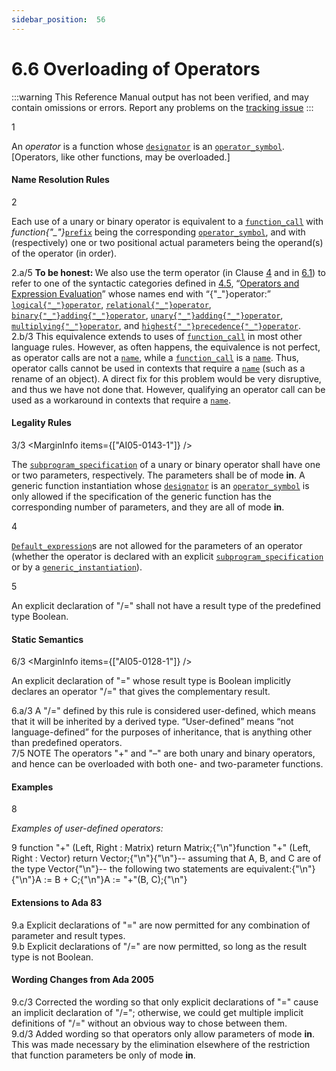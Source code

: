 ```yaml
---
sidebar_position:  56
---
```


# 6.6 Overloading of Operators

:::warning
This Reference Manual output has not been verified,
and may contain omissions or errors.
Report any problems on the [tracking issue](https://github.com/ada-lang-io/ada-lang-io/issues/20)
:::


<MarginText>1</MarginText>
<p>An <em>operator</em> is a function whose <code><a href="../AA-6/AA-6.1#S0199">designator</a></code> is an <code><a href="../AA-6/AA-6.1#S0202">operator_symbol</a></code>. [Operators, like other functions, may be overloaded.] <br /></p>


#### Name Resolution Rules

<MarginText>2</MarginText>
<p>Each use of a unary or binary operator is equivalent to a <code><a href="../AA-6/AA-6.4#S0218">function_call</a></code> with <em>function{"_"}</em><code><a href="../AA-4/AA-4.1#S0093">prefix</a></code> being the corresponding <code><a href="../AA-6/AA-6.1#S0202">operator_symbol</a></code>, and with (respectively) one or two positional actual parameters being the operand(s) of the operator (in order). <br /></p>

<AnnotatedOnly>
<MarginText>2.a/5</MarginText>
<MarginInfo items={["AI05-0299-1", "AI12-0449-1"]} />
<Admonition type="aarm" aarm="note">
<strong>To be honest: </strong>We also use the term operator (in Clause <a href="../AA-4/">4</a> and in <a href="../AA-6/AA-6.1">6.1</a>) to refer to one of the syntactic categories defined in <a href="../AA-4/AA-4.5">4.5</a>, &ldquo;<a href="../AA-4/AA-4.5">Operators and Expression Evaluation</a>&rdquo; whose names end with &ldquo;{"_"}operator:&rdquo; <code><a href="../AA-4/AA-4.5#S0142">logical{"_"}operator</a></code>, <code><a href="../AA-4/AA-4.5#S0143">relational{"_"}operator</a></code>, <code><a href="../AA-4/AA-4.5#S0144">binary{"_"}adding{"_"}operator</a></code>, <code><a href="../AA-4/AA-4.5#S0145">unary{"_"}adding{"_"}operator</a></code>, <code><a href="../AA-4/AA-4.5#S0146">multiplying{"_"}operator</a></code>, and <code><a href="../AA-4/AA-4.5#S0147">highest{"_"}precedence{"_"}operator</a></code>. <br />
</Admonition>
</AnnotatedOnly>

<AnnotatedOnly>
<MarginText>2.b/3</MarginText>
<MarginInfo items={["AI05-0005-1"]} />
<Admonition type="aarm" aarm="discussion">
<strong></strong>This equivalence extends to uses of <code><a href="../AA-6/AA-6.4#S0218">function_call</a></code> in most other language rules. However, as often happens, the equivalence is not perfect, as operator calls are not a <code><a href="../AA-4/AA-4.1#S0091">name</a></code>, while a <code><a href="../AA-6/AA-6.4#S0218">function_call</a></code> is a <code><a href="../AA-4/AA-4.1#S0091">name</a></code>. Thus, operator calls cannot be used in contexts that require a <code><a href="../AA-4/AA-4.1#S0091">name</a></code> (such as a rename of an object). A direct fix for this problem would be very disruptive, and thus we have not done that. However, qualifying an operator call can be used as a workaround in contexts that require a <code><a href="../AA-4/AA-4.1#S0091">name</a></code>. <br />
</Admonition>
</AnnotatedOnly>


#### Legality Rules

<MarginText>3/3</MarginText>
<MarginInfo items={["AI05-0143-1"]} />
<p>The <code><a href="../AA-6/AA-6.1#S0196">subprogram_specification</a></code> of a unary or binary operator shall have one or two parameters, respectively. The parameters shall be of mode <strong>in</strong>. A generic function instantiation whose <code><a href="../AA-6/AA-6.1#S0199">designator</a></code> is an <code><a href="../AA-6/AA-6.1#S0202">operator_symbol</a></code> is only allowed if the specification of the generic function has the corresponding number of parameters, and they are all of mode <strong>in</strong>.<br /></p>

<MarginText>4</MarginText>
<p><code><a href="../AA-3/AA-3.7#S0063">Default_expression</a></code>s are not allowed for the parameters of an operator (whether the operator is declared with an explicit <code><a href="../AA-6/AA-6.1#S0196">subprogram_specification</a></code> or by a <code><a href="../AA-12/AA-12.3#S0315">generic_instantiation</a></code>).<br /></p>

<MarginText>5</MarginText>
<p>An explicit declaration of "/=" shall not have a result type of the predefined type Boolean. <br /></p>


#### Static Semantics

<MarginText>6/3</MarginText>
<MarginInfo items={["AI05-0128-1"]} />
<p>An explicit declaration of "=" whose result type is Boolean implicitly declares an operator "/=" that gives the complementary result. <br /></p>

<AnnotatedOnly>
<MarginText>6.a/3</MarginText>
<MarginInfo items={["AI05-0128-1"]} />
<Admonition type="aarm" aarm="discussion">
<strong></strong>A "/=" defined by this rule is considered user-defined, which means that it will be inherited by a derived type. &ldquo;User-defined&rdquo; means &ldquo;not language-defined&rdquo; for the purposes of inheritance, that is anything other than predefined operators. <br />
</Admonition>
</AnnotatedOnly>

<AnnotatedOnly>
<MarginText>7/5</MarginText>
<MarginInfo items={["AI12-0440-1"]} />
<Admonition type="aarm" aarm="note">
NOTE   The operators "+" and "&ndash;" are both unary and binary operators, and hence can be overloaded with both one- and two-parameter functions. <br />
</Admonition>
</AnnotatedOnly>


#### Examples

<MarginText>8</MarginText>
<p><em>Examples of user-defined operators:</em> <br /></p>

<MarginText>9</MarginText>
<CodeBlock language="ada">
function "+" (Left, Right : Matrix) return Matrix;{"\n"}function "+" (Left, Right : Vector) return Vector;{"\n"}{"\n"}--  assuming that A, B, and C are of the type Vector{"\n"}--  the following two statements are equivalent:{"\n"}{"\n"}A := B + C;{"\n"}A := "+"(B, C);{"\n"}

</CodeBlock>
<AnnotatedOnly>

#### Extensions to Ada 83

</AnnotatedOnly>
<AnnotatedOnly>
<MarginText>9.a</MarginText>
<Admonition type="aarm" aarm="note">
Explicit declarations of "=" are now permitted for any combination of parameter and result types.<br />
</Admonition>
</AnnotatedOnly>

<AnnotatedOnly>
<MarginText>9.b</MarginText>
<Admonition type="aarm" aarm="note">
Explicit declarations of "/=" are now permitted, so long as the result type is not Boolean. <br />
</Admonition>
</AnnotatedOnly>

<AnnotatedOnly>

#### Wording Changes from Ada 2005

</AnnotatedOnly>
<AnnotatedOnly>
<MarginText>9.c/3</MarginText>
<MarginInfo items={["AI05-0128-1"]} />
<Admonition type="aarm" aarm="correction">
<strong></strong> Corrected the wording so that only explicit declarations of "=" cause an implicit declaration of "/="; otherwise, we could get multiple implicit definitions of "/=" without an obvious way to chose between them.<br />
</Admonition>
</AnnotatedOnly>

<AnnotatedOnly>
<MarginText>9.d/3</MarginText>
<MarginInfo items={["AI05-0143-1"]} />
<Admonition type="aarm" aarm="note">
Added wording so that operators only allow parameters of mode <strong>in</strong>. This was made necessary by the elimination elsewhere of the restriction that function parameters be only of mode <strong>in</strong>. <br />
</Admonition>
</AnnotatedOnly>

